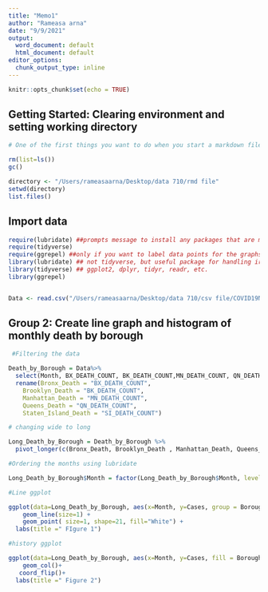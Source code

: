 ```yaml
---
title: "Memo1"
author: "Rameasa arna"
date: "9/9/2021"
output:
  word_document: default
  html_document: default
editor_options: 
  chunk_output_type: inline
---
```


```r
knitr::opts_chunk$set(echo = TRUE)
```


## Getting Started: Clearing environment and setting working directory

```r

# One of the first things you want to do when you start a markdown file is to clear R's the global memory.Running these at the start of the document ensures an empty Global Environment.   

rm(list=ls())
gc()

directory <- "/Users/rameasaarna/Desktop/data 710/rmd file"
setwd(directory)
list.files()

```


## Import data

```r
require(lubridate) ##prompts message to install any packages that are missing
require(tidyverse)
require(ggrepel) ##only if you want to label data points for the graphs in a way that looks clean
library(lubridate) ## not tidyverse, but useful package for handling irregular time series data
library(tidyverse) ## ggplot2, dplyr, tidyr, readr, etc.
library(ggrepel)


Data <- read.csv("/Users/rameasaarna/Desktop/data 710/csv file/COVID19NYC2021.csv")

```


## Group 2: Create line graph and histogram of monthly death by borough
```r
 #Filtering the data

Death_by_Borough = Data%>%
  select(Month, BX_DEATH_COUNT, BK_DEATH_COUNT,MN_DEATH_COUNT, QN_DEATH_COUNT,SI_DEATH_COUNT)%>%
  rename(Bronx_Death = "BX_DEATH_COUNT",
    Brooklyn_Death = "BK_DEATH_COUNT", 
    Manhattan_Death = "MN_DEATH_COUNT", 
    Queens_Death = "QN_DEATH_COUNT", 
    Staten_Island_Death = "SI_DEATH_COUNT") 

# changing wide to long

Long_Death_by_Borough = Death_by_Borough %>%
  pivot_longer(c(Bronx_Death, Brooklyn_Death , Manhattan_Death, Queens_Death, Staten_Island_Death), names_to = "Borough", values_to = "Cases")

#Ordering the months using lubridate

Long_Death_by_Borough$Month = factor(Long_Death_by_Borough$Month, levels = month.abb)

#Line ggplot

ggplot(data=Long_Death_by_Borough, aes(x=Month, y=Cases, group = Borough, colour = Borough)) +
    geom_line(size=1) +
    geom_point( size=1, shape=21, fill="White") +
  labs(title =" FIgure 1")

#history ggplot

ggplot(data=Long_Death_by_Borough, aes(x=Month, y=Cases, fill = Borough, colour = Borough)) +
    geom_col()+ 
   coord_flip()+
  labs(title =" Figure 2")

  
```


